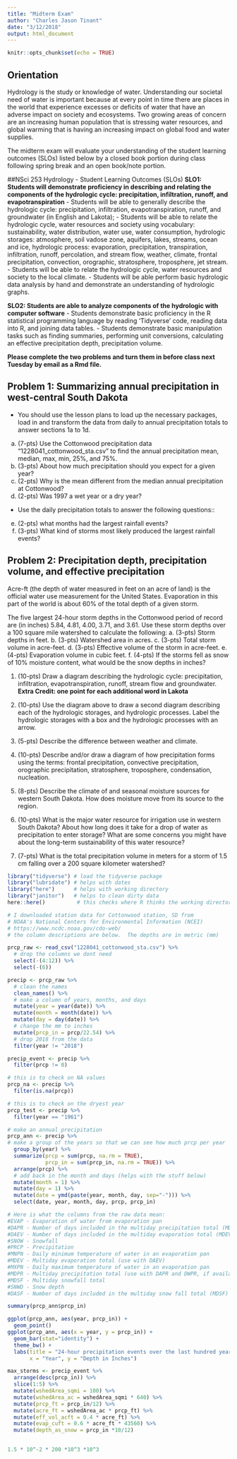```yaml
---
title: "Midterm Exam"
author: "Charles Jason Tinant"
date: "3/12/2018"
output: html_document
---
```


```r
knitr::opts_chunk$set(echo = TRUE)
```

## Orientation  
Hydrology is the study or knowledge of water.  Understanding our societal need of water is important because at every point in time there are places in the world that experience excesses or deficits of water that have an adverse impact on society and ecosystems.  Two growing areas of concern are an increasing human population that is stressing water resources, and global warming that is having an increasing impact on global food and water supplies. 

The midterm exam will evaluate your understanding of the student learning outcomes (SLOs) listed below by a closed book portion during class following spring break and an open book/note portion.

##NSci 253 Hydrology - Student Learning Outcomes (SLOs)
**SLO1: Students will demonstrate proficiency in describing and relating the components of the hydrologic cycle: precipitation, infiltration, runoff, and evapotranspiration**
- Students will be able to generally describe the hydrologic cycle: precipitation, infiltration, evapotranspiration, runoff, and groundwater (in English and Lakota);
- Students will be able to relate the hydrologic cycle, water resources and society using vocabulary: sustainability, water distribution, water use, water consumption, hydrologic storages: atmosphere, soil vadose zone, aquifers, lakes, streams, ocean and ice, hydrologic process: evaporation, precipitation, transpiration, infiltration, runoff, percolation, and stream flow, weather, climate, frontal precipitation, convection, orographic, stratosphere, troposphere, jet stream.
- Students will be able to relate the hydrologic cycle, water resources and society to the local climate.
- Students will be able perform basic hydrologic data analysis by hand and demonstrate an understanding of hydrologic graphs.

**SLO2: Students are able to analyze components of the hydrologic with computer software**
- Students demonstrate basic proficiency in the R statistical programming language by reading 'Tidyverse' code, reading data into R, and joining data tables.
- Students demonstrate basic manipulation tasks such as finding summaries, performing unit conversions, calculating an effective precipitation depth, precipitation volume.

**Please complete the two problems and turn them in before class next Tuesday by email as a Rmd file.**

## Problem 1: Summarizing annual precipitation in west-central South Dakota
- You should use the lesson plans to load up the necessary packages, load in and transform the data from daily to annual precipitation totals to answer sections 1a to 1d.
a. (7-pts) Use the Cottonwood precipitation data "1228041_cottonwood_sta.csv" to find the annual precipitation mean, median, max, min, 25%, and 75%. 
b. (3-pts) About how much precipitation should you expect for a given year?
c. (2-pts) Why is the mean different from the median annual precipitation at Cottonwood?
d. (2-pts) Was 1997 a wet year or a dry year?
- Use the daily precipitation totals to answer the following questions::
e. (2-pts)  what months had the largest rainfall events?
f. (3-pts) What kind of storms most likely produced the largest rainfall events?

## Problem 2: Precipitation depth, precipitation volume, and effective precipitation
Acre-ft (the depth of water measured in feet on an acre of land) is the official water use measurement for the United States.  Evaporation in this part of the world is about 60% of the total depth of a given storm.

The five largest 24-hour storm depths in the Cottonwood period of record are (in inches) 5.84, 4.81, 4.00, 3.71, and 3.61.  Use these storm depths over a 100 square mile watershed to calculate the following:
a. (3-pts) Storm depths in feet.
b. (3-pts) Watershed area in acres.
c. (3-pts) Total storm volume in acre-feet.
d. (3-pts) Effective volume of the storm in acre-feet.
e. (4-pts) Evaporation volume in cubic feet.
f. (4-pts) If the storms fell as snow of 10% moisture content, what would be the snow depths in inches?
\newpage 

1. (10-pts) Draw a diagram describing the hydrologic cycle: precipitation, infiltration, evapotranspiration, runoff, stream flow and groundwater. **Extra Credit: one point for each additional word in Lakota**

2. (10-pts) Use the diagram above to draw a second diagram describing each of the hydrologic storages, and hydrologic processes.  Label the hydrologic storages with a box and the hydrologic processes with an arrow.

3. (5-pts) Describe the difference between weather and climate.

4. (10-pts) Describe and/or draw a diagram of how precipitation forms using the terms: frontal precipitation, convective precipitation, orographic precipitation, stratosphere, troposphere, condensation, nucleation.

5. (8-pts) Describe the climate of and seasonal moisture sources for western South Dakota. How does moisture move from its source to the region.

6. (10-pts) What is the major water resource for irrigation use in western South Dakota?  About how long does it take for a drop of water as precipitation to enter storage?  What are some concerns you might have about the long-term sustainability of this water resource?

7. (7-pts) What is the total precipitation volume in meters for a storm of 1.5 cm falling over a 200 square kilometer watershed?


```r
library("tidyverse") # load the tidyverse package 
library("lubridate") # helps with dates
library("here")      # helps with working directory
library("janitor")   # helps to clean dirty data
here::here()          # this checks where R thinks the working directory is...
```


```r
# I downloaded station data for Cottonwood station, SD from 
# NOAA's National Centers for Environmental Information (NCEI)
# https://www.ncdc.noaa.gov/cdo-web/
# the column descriptions are below.  The depths are in metric (mm)

prcp_raw <- read_csv("1228041_cottonwood_sta.csv") %>%
  # drop the columns we dont need
  select(-(4:12)) %>%
  select(-(6)) 

precip <- prcp_raw %>%
  # clean the names
  clean_names() %>%
  # make a column of years, months, and days
  mutate(year = year(date)) %>%
  mutate(month = month(date)) %>%  
  mutate(day = day(date)) %>%
  # change the mm to inches
  mutate(prcp_in = prcp/22.54) %>%
  # drop 2018 from the data
  filter(year != "2018")

precip_event <- precip %>%
  filter(prcp != 0)

# this is to check on NA values
prcp_na <- precip %>%
  filter(is.na(prcp))

# this is to check on the dryest year
prcp_test <- precip %>%
  filter(year == "1961")

# make an annual precipitation 
prcp_ann <- precip %>%
# make a group of the years so that we can see how much prcp per year
  group_by(year) %>%
  summarize(prcp = sum(prcp, na.rm = TRUE),
            prcp_in = sum(prcp_in, na.rm = TRUE)) %>%
  arrange(prcp) %>%
  # add back in the month and days (helps with the stuff below)
  mutate(month = 1) %>%
  mutate(day = 1) %>%
  mutate(date = ymd(paste(year, month, day, sep="-"))) %>%
  select(date, year, month, day, prcp, prcp_in)

# Here is what the columns from the raw data mean:
#EVAP - Evaporation of water from evaporation pan
#DAPR - Number of days included in the multiday precipitation total (MDPR)
#DAEV - Number of days included in the multiday evaporation total (MDEV)
#SNOW - Snowfall
#PRCP - Precipitation
#MNPN - Daily minimum temperature of water in an evaporation pan
#MDEV - Multiday evaporation total (use with DAEV)
#MXPN - Daily maximum temperature of water in an evaporation pan
#MDPR - Multiday precipitation total (use with DAPR and DWPR, if available)
#MDSF - Multiday snowfall total
#SNWD - Snow depth
#DASF - Number of days included in the multiday snow fall total (MDSF) 

summary(prcp_ann$prcp_in)
```

```r
ggplot(prcp_ann, aes(year, prcp_in)) +
  geom_point()
ggplot(prcp_ann, aes(x = year, y = prcp_in)) +
  geom_bar(stat="identity") +
  theme_bw() +
  labs(title = "24-hour precipitation events over the last hundred years", subtitle = "COTTONWOOD Station, South Dakota; # USC00391972",
       x = "Year", y = "Depth in Inches")
```

```r
max_storms <- precip_event %>%
  arrange(desc(prcp_in)) %>%
  slice(1:5) %>%
  mutate(wshedArea_sqmi = 100) %>%
  mutate(wshedArea_ac = wshedArea_sqmi * 640) %>%
  mutate(prcp_ft = prcp_in/12) %>%
  mutate(acre_ft = wshedArea_ac * prcp_ft) %>%
  mutate(eff_vol_acft = 0.4 * acre_ft) %>%
  mutate(evap_cuft = 0.6 * acre_ft * 43560) %>%
  mutate(depth_as_snow = prcp_in *10/12)
  
```

```r
1.5 * 10^-2 * 200 *10^3 *10^3 
```

